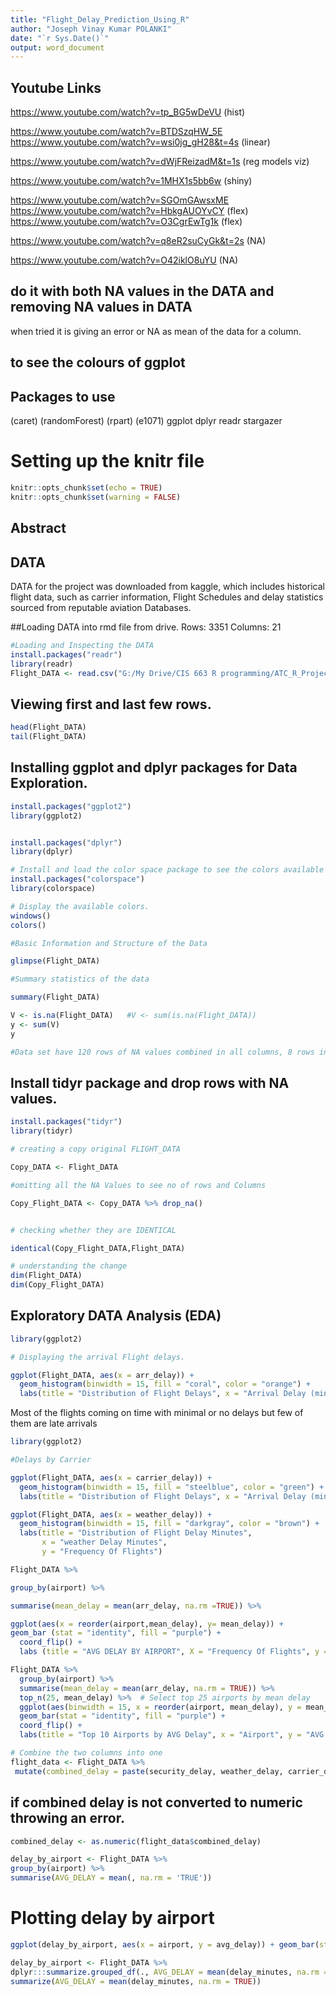 ---
title: "Flight_Delay_Prediction_Using_R"
author: "Joseph Vinay Kumar POLANKI"
date: "`r Sys.Date()`"
output: word_document
---

## Youtube Links

<https://www.youtube.com/watch?v=tp_BG5wDeVU> (hist)

<https://www.youtube.com/watch?v=BTDSzqHW_5E> <https://www.youtube.com/watch?v=wsi0jg_gH28&t=4s> (linear)

<https://www.youtube.com/watch?v=dWjFReizadM&t=1s> (reg models viz)

<https://www.youtube.com/watch?v=1MHX1s5bb6w> (shiny)

<https://www.youtube.com/watch?v=SGOmGAwsxME> <https://www.youtube.com/watch?v=HbkgAUOYvCY> (flex) <https://www.youtube.com/watch?v=O3CgrEwTg1k> (flex)

<https://www.youtube.com/watch?v=q8eR2suCyGk&t=2s> (NA)

<https://www.youtube.com/watch?v=O42iklO8uYU> (NA)

## do it with both NA values in the DATA and removing NA values in DATA

when tried it is giving an error or NA as mean of the data for a column.

## to see the colours of ggplot

## Packages to use

(caret) (randomForest) (rpart) (e1071) ggplot dplyr readr stargazer

# Setting up the knitr file

```{r setup, include= TRUE}
knitr::opts_chunk$set(echo = TRUE)
knitr::opts_chunk$set(warning = FALSE)
```

## Abstract

## DATA

DATA for the project was downloaded from kaggle, which includes historical flight data, such as carrier information, Flight Schedules and delay statistics sourced from reputable aviation Databases.

##Loading DATA into rmd file from drive. Rows: 3351 Columns: 21

```{r Loading_Data, echo= TRUE}
#Loading and Inspecting the DATA
install.packages("readr")
library(readr)
Flight_DATA <- read.csv("G:/My Drive/CIS 663 R programming/ATC_R_Project/DATA/air_traffic_main_Data.csv")
```

## Viewing first and last few rows.

```{r  Viewing_Data, echo = TRUE}
head(Flight_DATA)
tail(Flight_DATA)
```

## Installing ggplot and dplyr packages for Data Exploration.

```{r, packages , echo=TRUE}
install.packages("ggplot2")
library(ggplot2)


install.packages("dplyr")
library(dplyr)
```

```{r }

# Install and load the color space package to see the colors available in "ggplot"
install.packages("colorspace")
library(colorspace)

# Display the available colors.
windows()
colors()

```

```{r , Understanding the DATA,  echo= FALSE}

#Basic Information and Structure of the Data

glimpse(Flight_DATA)

#Summary statistics of the data

summary(Flight_DATA)

```

```{r  echo=TRUE }

V <- is.na(Flight_DATA)   #V <- sum(is.na(Flight_DATA))
y <- sum(V)
y

#Data set have 120 rows of NA values combined in all columns, 8 rows in each column.

```

## Install tidyr package and drop rows with NA values.

```{r,  echo = TRUE}

install.packages("tidyr")
library(tidyr)

# creating a copy original FLIGHT_DATA

Copy_DATA <- Flight_DATA

#omitting all the NA Values to see no of rows and Columns

Copy_Flight_DATA <- Copy_DATA %>% drop_na()


# checking whether they are IDENTICAL

identical(Copy_Flight_DATA,Flight_DATA)

# understanding the change
dim(Flight_DATA)
dim(Copy_Flight_DATA)

```

## Exploratory DATA Analysis (EDA)

```{r    echo = FALSE}
library(ggplot2)

# Displaying the arrival Flight delays. 

ggplot(Flight_DATA, aes(x = arr_delay)) +
  geom_histogram(binwidth = 15, fill = "coral", color = "orange") +
  labs(title = "Distribution of Flight Delays", x = "Arrival Delay (minutes)", y = "Frequency Of Flights")
```

Most of the flights coming on time with minimal or no delays but few of them are late arrivals

```{r    echo = FALSE}
library(ggplot2)

#Delays by Carrier

ggplot(Flight_DATA, aes(x = carrier_delay)) +
  geom_histogram(binwidth = 15, fill = "steelblue", color = "green") +
  labs(title = "Distribution of Flight Delays", x = "Arrival Delay (minutes)", y = "Frequency Of Flights")
```

```{r }

ggplot(Flight_DATA, aes(x = weather_delay)) +
  geom_histogram(binwidth = 15, fill = "darkgray", color = "brown") +
  labs(title = "Distribution of Flight Delay Minutes",
       x = "weather Delay Minutes",
       y = "Frequency Of Flights")


```

```{r }


Flight_DATA %>%

group_by(airport) %>%

summarise(mean_delay = mean(arr_delay, na.rm =TRUE)) %>%

ggplot(aes(x = reorder(airport,mean_delay), y= mean_delay)) +
geom_bar (stat = "identity", fill = "purple") +
  coord_flip() +
  labs (title = "AVG DELAY BY AIRPORT", X = "Frequency Of Flights", y = "AVG Delay In Minutes")


```

```{r }

Flight_DATA %>%
  group_by(airport) %>%
  summarise(mean_delay = mean(arr_delay, na.rm = TRUE)) %>%
  top_n(25, mean_delay) %>%  # Select top 25 airports by mean delay
  ggplot(aes(binwidth = 15, x = reorder(airport, mean_delay), y = mean_delay)) +
  geom_bar(stat = "identity", fill = "purple") +
  coord_flip() +
  labs(title = "Top 10 Airports by AVG Delay", x = "Airport", y = "AVG Delay In Minutes")
```


```{r }
# Combine the two columns into one
flight_data <- Flight_DATA %>%
 mutate(combined_delay = paste(security_delay, weather_delay, carrier_delay, nas_delay, late_aircraft_delay, sep = "_"))

```

## if combined delay is not converted to numeric throwing an error.

```{r }
combined_delay <- as.numeric(flight_data$combined_delay)

```

```{r  }
delay_by_airport <- Flight_DATA %>%
group_by(airport) %>%
summarise(AVG_DELAY = mean(, na.rm = 'TRUE'))

```

# Plotting delay by airport

```{r }
ggplot(delay_by_airport, aes(x = airport, y = avg_delay)) + geom_bar(stat = "identity", fill = "skyblue", color = "black") + labs(title = "Average Delay by Airport", x = "Airport", y = "Average Delay (minutes)")
```

```{r }

delay_by_airport <- Flight_DATA %>%
dplyr:::summarize.grouped_df(., AVG_DELAY = mean(delay_minutes, na.rm = "TRUE"))
summarize(AVG_DELAY = mean(delay_minutes, na.rm = TRUE))

```
